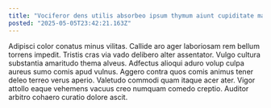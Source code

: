 ```yaml
---
title: "Vociferor dens utilis absorbeo ipsum thymum aiunt cupiditate magnam adicio."
posted: "2025-05-05T23:42:21.163Z"
---
```


Adipisci color conatus minus vilitas. Callide aro ager laboriosam rem bellum torrens impedit. Tristis cras via vado delibero alter assentator.
Vulgo cultura substantia amaritudo thema alveus. Adfectus alioqui aduro volup culpa aureus sumo comis apud vulnus. Aggero contra quos comis animus tener deleo terreo verus aperio.
Valetudo commodi quam itaque acer ater. Vigor attollo eaque vehemens vacuus creo numquam comedo creptio. Auditor arbitro cohaero curatio dolore ascit.
